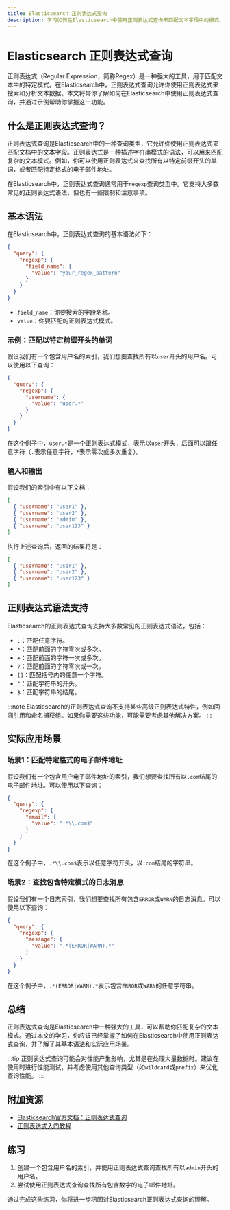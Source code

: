 ```yaml
---
title: Elasticsearch 正则表达式查询
description: 学习如何在Elasticsearch中使用正则表达式查询来匹配文本字段中的模式。本文适合初学者，包含详细的解释、代码示例和实际应用场景。
---
```


# Elasticsearch 正则表达式查询

正则表达式（Regular Expression，简称Regex）是一种强大的工具，用于匹配文本中的特定模式。在Elasticsearch中，正则表达式查询允许你使用正则表达式来搜索和分析文本数据。本文将带你了解如何在Elasticsearch中使用正则表达式查询，并通过示例帮助你掌握这一功能。

## 什么是正则表达式查询？

正则表达式查询是Elasticsearch中的一种查询类型，它允许你使用正则表达式来匹配文档中的文本字段。正则表达式是一种描述字符串模式的语法，可以用来匹配复杂的文本模式。例如，你可以使用正则表达式来查找所有以特定前缀开头的单词，或者匹配特定格式的电子邮件地址。

在Elasticsearch中，正则表达式查询通常用于`regexp`查询类型中。它支持大多数常见的正则表达式语法，但也有一些限制和注意事项。

## 基本语法

在Elasticsearch中，正则表达式查询的基本语法如下：

```json
{
  "query": {
    "regexp": {
      "field_name": {
        "value": "your_regex_pattern"
      }
    }
  }
}
```

- `field_name`：你要搜索的字段名称。
- `value`：你要匹配的正则表达式模式。

### 示例：匹配以特定前缀开头的单词

假设我们有一个包含用户名的索引，我们想要查找所有以`user`开头的用户名。可以使用以下查询：

```json
{
  "query": {
    "regexp": {
      "username": {
        "value": "user.*"
      }
    }
  }
}
```

在这个例子中，`user.*`是一个正则表达式模式，表示以`user`开头，后面可以跟任意字符（`.`表示任意字符，`*`表示零次或多次重复）。

### 输入和输出

假设我们的索引中有以下文档：

```json
[
  { "username": "user1" },
  { "username": "user2" },
  { "username": "admin" },
  { "username": "user123" }
]
```

执行上述查询后，返回的结果将是：

```json
[
  { "username": "user1" },
  { "username": "user2" },
  { "username": "user123" }
]
```

## 正则表达式语法支持

Elasticsearch的正则表达式查询支持大多数常见的正则表达式语法，包括：

- `.`：匹配任意字符。
- `*`：匹配前面的字符零次或多次。
- `+`：匹配前面的字符一次或多次。
- `?`：匹配前面的字符零次或一次。
- `[]`：匹配括号内的任意一个字符。
- `^`：匹配字符串的开头。
- `$`：匹配字符串的结尾。

:::note
Elasticsearch的正则表达式查询不支持某些高级正则表达式特性，例如回溯引用和命名捕获组。如果你需要这些功能，可能需要考虑其他解决方案。
:::

## 实际应用场景

### 场景1：匹配特定格式的电子邮件地址

假设我们有一个包含用户电子邮件地址的索引，我们想要查找所有以`.com`结尾的电子邮件地址。可以使用以下查询：

```json
{
  "query": {
    "regexp": {
      "email": {
        "value": ".*\\.com$"
      }
    }
  }
}
```

在这个例子中，`.*\\.com$`表示以任意字符开头，以`.com`结尾的字符串。

### 场景2：查找包含特定模式的日志消息

假设我们有一个日志索引，我们想要查找所有包含`ERROR`或`WARN`的日志消息。可以使用以下查询：

```json
{
  "query": {
    "regexp": {
      "message": {
        "value": ".*(ERROR|WARN).*"
      }
    }
  }
}
```

在这个例子中，`.*(ERROR|WARN).*`表示包含`ERROR`或`WARN`的任意字符串。

## 总结

正则表达式查询是Elasticsearch中一种强大的工具，可以帮助你匹配复杂的文本模式。通过本文的学习，你应该已经掌握了如何在Elasticsearch中使用正则表达式查询，并了解了其基本语法和实际应用场景。

:::tip
正则表达式查询可能会对性能产生影响，尤其是在处理大量数据时。建议在使用时进行性能测试，并考虑使用其他查询类型（如`wildcard`或`prefix`）来优化查询性能。
:::

## 附加资源

- [Elasticsearch官方文档：正则表达式查询](https://www.elastic.co/guide/en/elasticsearch/reference/current/query-dsl-regexp-query.html)
- [正则表达式入门教程](https://www.regular-expressions.info/tutorial.html)

## 练习

1. 创建一个包含用户名的索引，并使用正则表达式查询查找所有以`admin`开头的用户名。
2. 尝试使用正则表达式查询查找所有包含数字的电子邮件地址。

通过完成这些练习，你将进一步巩固对Elasticsearch正则表达式查询的理解。